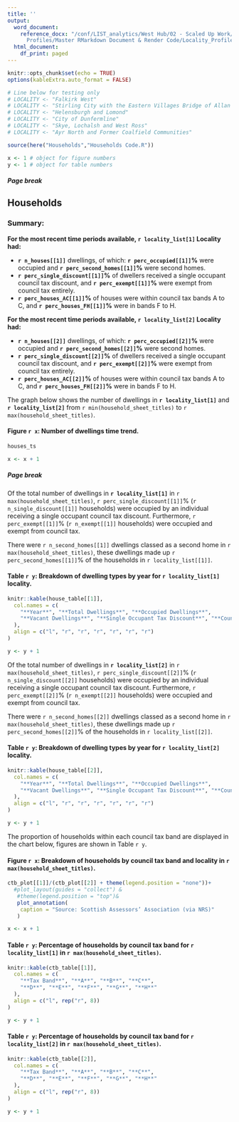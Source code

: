 ```yaml
---
title: ''
output:
  word_document:
    reference_docx: "/conf/LIST_analytics/West Hub/02 - Scaled Up Work/RMarkdown/Locality
      Profiles/Master RMarkdown Document & Render Code/Locality_Profiles_Report_Template.docx"
  html_document:
    df_print: paged
---
```



```r
knitr::opts_chunk$set(echo = TRUE)
options(kableExtra.auto_format = FALSE)

# Line below for testing only
# LOCALITY <- "Falkirk West"
# LOCALITY <- "Stirling City with the Eastern Villages Bridge of Allan and Dunblane"
# LOCALITY <- "Helensburgh and Lomond"
# LOCALITY <- "City of Dunfermline"
# LOCALITY <- "Skye, Lochalsh and West Ross"
# LOCALITY <- "Ayr North and Former Coalfield Communities"

source(here("Households","Households Code.R"))

x <- 1 # object for figure numbers
y <- 1 # object for table numbers
```

##### Page break

## Households

### Summary:

\newline

**For the most recent time periods available, `r locality_list[1]` Locality had:**

 - **`r n_houses[[1]]`** dwellings, of which: **`r perc_occupied[[1]]`%** were occupied and **`r perc_second_homes[[1]]`%** were second homes.
 - **`r perc_single_discount[[1]]`%** of dwellers received a single occupant council tax discount, and **`r perc_exempt[[1]]`%** were exempt from council tax entirely.
 - **`r perc_houses_AC[[1]]`%** of houses were within council tax bands A to C, and **`r perc_houses_FH[[1]]`%** were in bands F to H.

\newline

**For the most recent time periods available, `r locality_list[2]` Locality had:**

 - **`r n_houses[[2]]`** dwellings, of which: **`r perc_occupied[[2]]`%** were occupied and **`r perc_second_homes[[2]]`%** were second homes.
 - **`r perc_single_discount[[2]]`%** of dwellers received a single occupant council tax discount, and **`r perc_exempt[[2]]`%** were exempt from council tax entirely.
 - **`r perc_houses_AC[[2]]`%** of houses were within council tax bands A to C, and **`r perc_houses_FH[[2]]`%** were in bands F to H.

\newline

The graph below shows the number of dwellings in **`r locality_list[1]`** and **`r locality_list[2]`** from `r min(household_sheet_titles)` to `r max(household_sheet_titles)`.

#### Figure `r x`: Number of dwellings time trend.
\newline

```r
houses_ts

x <- x + 1
```

##### Page break

Of the total number of dwellings in **`r locality_list[1]`** in `r max(household_sheet_titles)`, `r perc_single_discount[[1]]`% (`r n_single_discount[[1]]` households) were occupied by an individual receiving a single occupant council tax discount. Furthermore, `r perc_exempt[[1]]`% (`r n_exempt[[1]]` households) were occupied and exempt from council tax. 

There were `r n_second_homes[[1]]` dwellings classed as a second home in `r max(household_sheet_titles)`, these dwellings made up `r perc_second_homes[[1]]`% of the households in `r locality_list[[1]]`.

#### Table `r y`: Breakdown of dwelling types by year for `r locality_list[1]` locality.
\newline
										
```r
knitr::kable(house_table[[1]],
  col.names = c(
    "**Year**", "**Total Dwellings**", "**Occupied Dwellings**",
    "**Vacant Dwellings**", "**Single Occupant Tax Discount**", "**Council Tax Exempt Dwellings**", "**Second Homes**"
  ),
  align = c("l", "r", "r", "r", "r", "r", "r")
)

y <- y + 1
```

\newline

Of the total number of dwellings in **`r locality_list[2]`** in `r max(household_sheet_titles)`, `r perc_single_discount[[2]]`% (`r n_single_discount[[2]]` households) were occupied by an individual receiving a single occupant council tax discount. Furthermore, `r perc_exempt[[2]]`% (`r n_exempt[[2]]` households) were occupied and exempt from council tax. 

There were `r n_second_homes[[2]]` dwellings classed as a second home in `r max(household_sheet_titles)`, these dwellings made up `r perc_second_homes[[2]]`% of the households in `r locality_list[[2]]`.

#### Table `r y`: Breakdown of dwelling types by year for `r locality_list[2]` locality.
\newline
										
```r
knitr::kable(house_table[[2]],
  col.names = c(
    "**Year**", "**Total Dwellings**", "**Occupied Dwellings**",
    "**Vacant Dwellings**", "**Single Occupant Tax Discount**", "**Council Tax Exempt Dwellings**", "**Second Homes**"
  ),
  align = c("l", "r", "r", "r", "r", "r", "r")
)

y <- y + 1
```

\newline

The proportion of households within each council tax band are displayed in the chart below, figures are shown in Table `r y`.

#### Figure `r x`: Breakdown of households by council tax band and locality in `r max(household_sheet_titles)`.
\newline

```r
ctb_plot[[1]]/(ctb_plot[[2]] + theme(legend.position = "none"))+
  #plot_layout(guides = "collect") & 
   #theme(legend.position = "top")&
   plot_annotation(
    caption = "Source: Scottish Assessors’ Association (via NRS)"
   )

x <- x + 1
```

#### Table `r y`: Percentage of households by council tax band for `r locality_list[1]` in `r max(household_sheet_titles)`.
\newline

```r
knitr::kable(ctb_table[[1]],
  col.names = c(
    "**Tax Band**", "**A**", "**B**", "**C**",
    "**D**", "**E**", "**F**", "**G**", "**H**"
  ),
  align = c("l", rep("r", 8))
)

y <- y + 1
```

#### Table `r y`: Percentage of households by council tax band for `r locality_list[2]` in `r max(household_sheet_titles)`.
\newline

```r
knitr::kable(ctb_table[[2]],
  col.names = c(
    "**Tax Band**", "**A**", "**B**", "**C**",
    "**D**", "**E**", "**F**", "**G**", "**H**"
  ),
  align = c("l", rep("r", 8))
)

y <- y + 1
```
